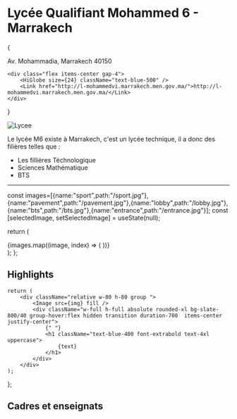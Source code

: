 # Lycée Qualifiant Mohammed 6 - Marrakech


{

<div class="space-y-1">
	<div class="flex items-center gap-4">
		<HiLocationMarker size={24} className="text-blue-500" />
		Av. Mohammadia, Marrakech 40150
	</div>

    <div class="flex items-center gap-4">
    	<HiGlobe size={24} className="text-blue-500" />
    	<Link href="http://l-mohammedvi.marrakech.men.gov.ma/">http://l-mohammedvi.marrakech.men.gov.ma/</Link>
    </div>

</div>
}

![Lycee](/lycee.jpg)

Le lycée M6 existe à Marrakech, c'est un lycée technique, il a donc des filières telles que :

-   Les fillières Téchnologique
-   Sciences Mathématique
-   BTS

---

const images=[{name:"sport",path:"/sport.jpg"},{name:"pavement",path:"/pavement.jpg"},{name:"lobby",path:"/lobby.jpg"},{name:"bts",path:"/bts.jpg"},{name:"entrance",path:"/entrance.jpg"}];
  const [selectedImage, setSelectedImage] = useState(null);

return (

<div className="flex justify-evenly gap-4 flex-wrap">
	{images.map((image, index) => (
		<Card
			img={`/iloveimg-compressed${image.path}`}
			alt={`Image ${index}`}
			text={image.name}
		/>
	))}
</div>
); };

## Highlights

<CardGallery />

	return (
		<div className="relative w-80 h-80 group ">
			<Image src={img} fill />
			<div className="w-full h-full absolute rounded-xl bg-slate-800/40 group-hover:flex hidden transition duration-700  items-center justify-center">
				{" "}
				<h1 className="text-blue-400 font-extrabold text-4xl uppercase">
					{text}
				</h1>
			</div>
		</div>
	);
};
 
## Cadres et enseignats
